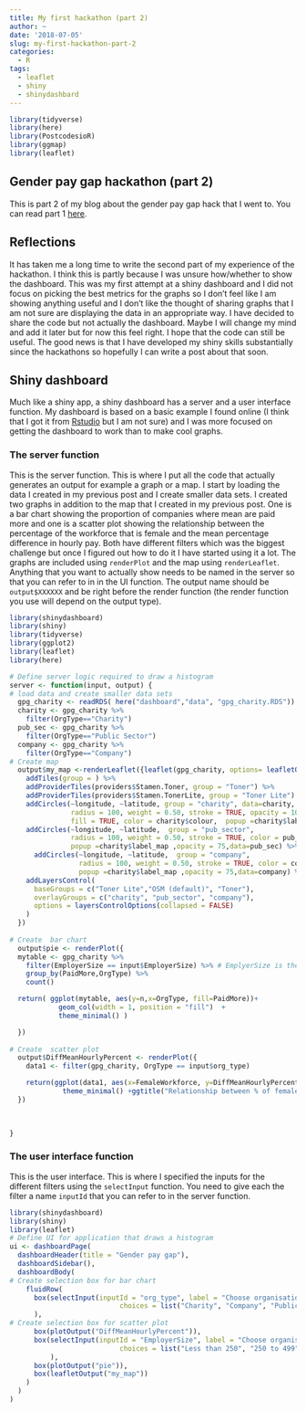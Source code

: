 ```yaml
---
title: My first hackathon (part 2)
author: ~
date: '2018-07-05'
slug: my-first-hackathon-part-2
categories:
  - R
tags:
  - leaflet
  - shiny
  - shinydashbard
---
```


```r
library(tidyverse)
library(here)
library(PostcodesioR)
library(ggmap)
library(leaflet)
```

## Gender pay gap hackathon (part 2)

This is part 2 of my blog about the gender pay gap hack that I went to. You can read part 1 [here](https://emmavestesson.netlify.com/2018/06/my-first-hackathon/).

## Reflections
It has taken me a long time to write the second part of my experience of the hackathon. I think this is partly because I was unsure how/whether to show the dashboard. This was my first attempt at a shiny dashboard and I did not focus on picking the best metrics for the graphs so I don't feel like I am showing anything useful and I don't like the thought of sharing graphs that I am not sure are displaying the data in an appropriate way. I have decided to share the code but not actually the dashboard. Maybe I will change my mind and add it later but for now this feel right. I hope that the code can still be useful. The good news is that I have developed my shiny skills substantially since the hackathons so hopefully I can write a post about that soon. 

## Shiny dashboard

Much like a shiny app, a shiny dashboard has a server and a user interface function. My dashboard is based on a basic example I found online (I think that I got it from [Rstudio](https://rstudio.github.io/shinydashboard/examples.html) but I am not sure) and I was more focused on getting the dashboard to work than to make cool graphs.  

### The server function
This is the server function. This is where I put all the code that actually generates an output for example a graph or a map. I start by loading the data I created in my previous post and I create smaller data sets. I created two graphs in addition to the map that I created in my previous post. One is a bar chart showing the proportion of companies where mean are paid more and one is a scatter plot showing the relationship between the percentage of the workforce that is female and the mean percentage difference in hourly pay. Both have different filters which was the biggest challenge but once I figured out how to do it I have started using it a lot. The graphs are included using `renderPlot` and the map using `renderLeaflet`. Anything that you want to actually show needs to be named in the server so that you can refer to in in the UI function. The output name should be `output$XXXXXX` and be right before the render function (the render function you use will depend on the output type).

```r
library(shinydashboard)
library(shiny)
library(tidyverse)
library(ggplot2)
library(leaflet)
library(here)

# Define server logic required to draw a histogram
server <- function(input, output) {
# load data and create smaller data sets
  gpg_charity <- readRDS( here("dashboard","data", "gpg_charity.RDS")) 
  charity <- gpg_charity %>% 
    filter(OrgType=="Charity")
  pub_sec <- gpg_charity %>% 
    filter(OrgType=="Public Sector")
  company <- gpg_charity %>% 
    filter(OrgType=="Company")
# Create map  
  output$my_map <-renderLeaflet({leaflet(gpg_charity, options= leafletOptions( minZoom=6, maxZoom=12) ) %>% 
    addTiles(group = ) %>%
    addProviderTiles(providers$Stamen.Toner, group = "Toner") %>%
    addProviderTiles(providers$Stamen.TonerLite, group = "Toner Lite") %>% 
    addCircles(~longitude, ~latitude, group = "charity", data=charity,
               radius = 100, weight = 0.50, stroke = TRUE, opacity = 100,
               fill = TRUE, color = charity$colour,  popup =charity$label_map ) %>% 
    addCircles(~longitude, ~latitude,  group = "pub_sector", 
               radius = 100, weight = 0.50, stroke = TRUE, color = pub_sec$colour, 
               popup =charity$label_map ,opacity = 75,data=pub_sec) %>% 
      addCircles(~longitude, ~latitude,  group = "company", 
                 radius = 100, weight = 0.50, stroke = TRUE, color = company$colour, 
                 popup =charity$label_map ,opacity = 75,data=company) %>% 
    addLayersControl(
      baseGroups = c("Toner Lite","OSM (default)", "Toner"),
      overlayGroups = c("charity", "pub_sector", "company"),
      options = layersControlOptions(collapsed = FALSE)
    )
  })
  
# Create  bar chart
  output$pie <- renderPlot({
  mytable <- gpg_charity %>%
    filter(EmployerSize == input$EmployerSize) %>% # EmplyerSize is the inputId specified in the server function
    group_by(PaidMore,OrgType) %>%
    count()

  return( ggplot(mytable, aes(y=n,x=OrgType, fill=PaidMore))+
            geom_col(width = 1, position = "fill")  +
            theme_minimal() )

  })  
  
# Create  scatter plot
  output$DiffMeanHourlyPercent <- renderPlot({
    data1 <- filter(gpg_charity, OrgType == input$org_type) 

    return(ggplot(data1, aes(x=FemaleWorkforce, y=DiffMeanHourlyPercent)) + geom_point() + 
             theme_minimal() +ggtitle("Relationship between % of female workforce and pay gap"))
  })
  

 
}

```

### The user interface function
This is the user interface.  This is where I specified the inputs for the different filters using the `selectInput` function. You need to give each the filter a name `inputId` that you can refer to in the server function. 
```r
library(shinydashboard)
library(shiny)
library(leaflet)
# Define UI for application that draws a histogram
ui <- dashboardPage(
  dashboardHeader(title = "Gender pay gap"),
  dashboardSidebar(),
  dashboardBody(
# Create selection box for bar chart
    fluidRow(
      box(selectInput(inputId = "org_type", label = "Choose organisation type",
                           choices = list("Charity", "Company", "Public Sector"))
      ),
# Create selection box for scatter plot
      box(plotOutput("DiffMeanHourlyPercent")),
      box(selectInput(inputId = "EmployerSize", label = "Choose organisation size",
                           choices = list("Less than 250", "250 to 499", "500 to 999", "1000 to 4999", "20,000 or more", "Not Provided"))
          ),
      box(plotOutput("pie")),
      box(leafletOutput("my_map"))
    )
  )
)

```


